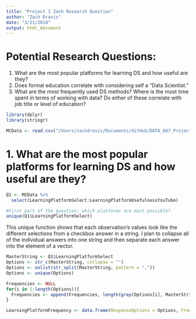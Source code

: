 ```yaml
---
title: "Project 3 Zach Research Question"
author: "Zach Dravis"
date: "3/21/2018"
output: html_document
---
```


# Potential Research Questions:

1. What are the most popular platforms for learning DS and how useful are they?
2. Does formal education correlate with considering self a "Data Scientist."
3. What are the most frequently used DS methods?  Where is the most time spent in terms of working with data?  Do either of these correlate with job title or level of education?

```r
library(dplyr)
library(stringr)
```


```r
MCData <- read.csv("/Users/zachdravis/Documents/GitHub/DATA_607_Project_3/rawdata/multipleChoiceResponses.csv", stringsAsFactors = F)
```

# 1. What are the most popular platforms for learning DS and how useful are they?
```r
Q1 <- MCData %>%
  select(LearningPlatformSelect:LearningPlatformUsefulnessYouTube)

#First part of the question: which platforms are most possible?
unique(Q1$LearningPlatformSelect)
```

This unique function shows that each observation's values look like the different selections from a checkbox answer in a string.  I plan to collapse all of the individual answers into one string and then separate each answer into the element of a vector.
```r
MasterString <- Q1$LearningPlatformSelect
Options <- str_c(MasterString, collapse = "")
Options <- unlist(str_split(MasterString, pattern = ","))
Options <- unique(Options)

Frequencies <- NULL
for(i in 1:length(Options)){
  Frequencies <- append(Frequencies, length(grep(Options[i], MasterString)))
}

LearningPlatformFrequency <- data.frame(ResponseOptions = Options, Frequencies = Frequencies)
```














